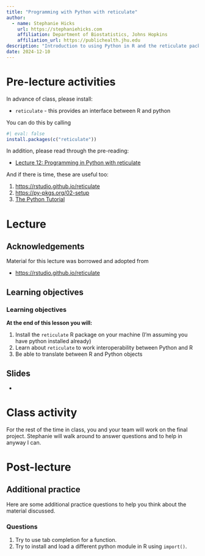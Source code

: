 ```yaml
---
title: "Programming with Python with reticulate"
author: 
  - name: Stephanie Hicks
    url: https://stephaniehicks.com
    affiliation: Department of Biostatistics, Johns Hopkins
    affiliation_url: https://publichealth.jhu.edu
description: "Introduction to using Python in R and the reticulate package"
date: 2024-12-10
---
```



# Pre-lecture activities

::: callout-important

In advance of class, please install:

* `reticulate` - this provides an interface between R and python

You can do this by calling

```r
#| eval: false
install.packages(c("reticulate"))
```


:::

In addition, please read through the pre-reading: 

- [Lecture 12: Programming in Python with reticulate](../../readings/12-programming-in-python/index.qmd)

And if there is time, these are useful too: 

1. <https://rstudio.github.io/reticulate>
2.  <https://py-pkgs.org/02-setup>
3.  [The Python Tutorial](https://docs.python.org/3/tutorial)



# Lecture 

## Acknowledgements

Material for this lecture was borrowed and adopted from

- <https://rstudio.github.io/reticulate>

## Learning objectives

::: callout-note
### Learning objectives

**At the end of this lesson you will:**

1.  Install the `reticulate` R package on your machine (I'm assuming you have python installed already)
2.  Learn about `reticulate` to work interoperability between Python and R
3.  Be able to translate between R and Python objects
 
:::



## Slides 

- <add here>


# Class activity 

For the rest of the time in class, you and your team will work on the final project. Stephanie will walk around to answer questions and to help in anyway I can. 


# Post-lecture

## Additional practice

Here are some additional practice questions to help you think about the material discussed.

::: callout-note
### Questions

1.  Try to use tab completion for a function.
2.  Try to install and load a different python module in R using `import()`.

:::